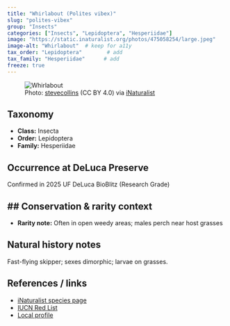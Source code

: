 ```yaml
---
title: "Whirlabout (Polites vibex)"
slug: "polites-vibex"
group: "Insects"
categories: ["Insects", "Lepidoptera", "Hesperiidae"]
image: "https://static.inaturalist.org/photos/475058254/large.jpeg"        # keep for thumbnails
image-alt: "Whirlabout"  # keep for a11y
tax_order: "Lepidoptera"        # add
tax_family: "Hesperiidae"      # add
freeze: true
---
```


<figure class="species-figure">
  <img src="https://static.inaturalist.org/photos/475058254/large.jpeg" alt="Whirlabout" class="species-photo" />
  <figcaption class="photo-credit">Photo: <a href="https://www.inaturalist.org/people/stevecollins">stevecollins</a> (CC BY 4.0) via <a href="https://www.inaturalist.org/observations/264558804">iNaturalist</a></figcaption>
</figure>

## Taxonomy
- **Class:** Insecta
- **Order:** Lepidoptera
- **Family:** Hesperiidae

## Occurrence at DeLuca Preserve
Confirmed in 2025 UF DeLuca BioBlitz (Research Grade)

## Conservation & rarity context
- 
- **Rarity note:** Often in open weedy areas; males perch near host grasses

## Natural history notes
Fast-flying skipper; sexes dimorphic; larvae on grasses.

## References / links
- [iNaturalist species page](https://www.inaturalist.org/taxa/179855-Polites-vibex)
- [IUCN Red List](NA)
- [Local profile](NA)
